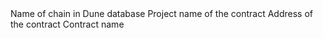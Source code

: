 <ParamField path="blockchain">
Name of chain in Dune database
</ParamField>
<ParamField path="contract_project">
Project name of the contract
</ParamField>
<ParamField path="contract_address">
Address of the contract
</ParamField>
<ParamField path="contract_name">
Contract name
</ParamField>
